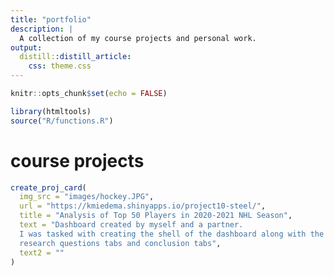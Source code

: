 ```yaml
---
title: "portfolio"
description: |
  A collection of my course projects and personal work. 
output: 
  distill::distill_article:
    css: theme.css
---
```


```r
knitr::opts_chunk$set(echo = FALSE)
```

```r
library(htmltools)
source("R/functions.R")
```

# course projects
```r
create_proj_card(
  img_src = "images/hockey.JPG",
  url = "https://kmiedema.shinyapps.io/project10-steel/",
  title = "Analysis of Top 50 Players in 2020-2021 NHL Season",
  text = "Dashboard created by myself and a partner. 
  I was tasked with creating the shell of the dashboard along with the 
  research questions tabs and conclusion tabs",
  text2 = ""
)
```
